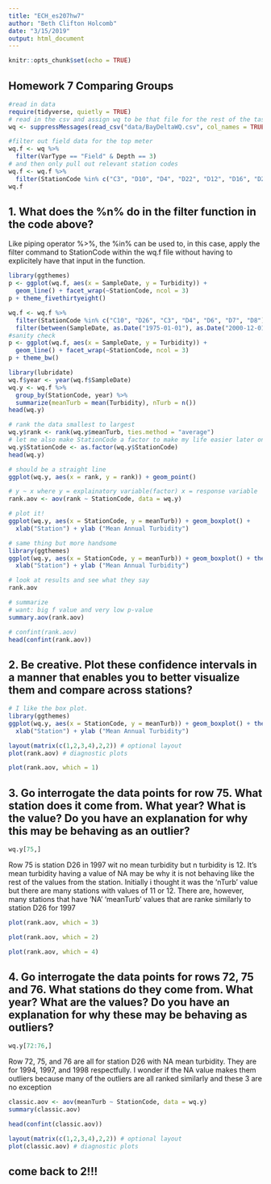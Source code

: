 ```yaml
---
title: "ECH_es207hw7"
author: "Beth Clifton Holcomb"
date: "3/15/2019"
output: html_document
---
```


```r
knitr::opts_chunk$set(echo = TRUE)
```

## Homework 7 Comparing Groups

```r
#read in data
require(tidyverse, quietly = TRUE)
# read in the csv and assign wq to be that file for the rest of the tasks
wq <- suppressMessages(read_csv("data/BayDeltaWQ.csv", col_names = TRUE, na = c("NA", "n/p", "n/a"), guess_max = 30000))

```

```r
#filter out field data for the top meter
wq.f <- wq %>% 
  filter(VarType == "Field" & Depth == 3)
# and then only pull out relevant station codes 
wq.f <- wq.f %>% 
  filter(StationCode %in% c("C3", "D10", "D4", "D22", "D12", "D16", "D26", "D19", "MD10", "D28A", "P8", "C10", "D7", "D8", "D6", "D41"))
wq.f
```

## 1. What does the %n% do in the filter function in the code above?

Like piping operator %>%, the %in% can be used to, in this case, apply the filter command to StationCode within the wq.f file without having to explicitely have that input in the function.

```r
library(ggthemes)
p <- ggplot(wq.f, aes(x = SampleDate, y = Turbidity)) + 
  geom_line() + facet_wrap(~StationCode, ncol = 3)
p + theme_fivethirtyeight()

```

```r
wq.f <- wq.f %>% 
  filter(StationCode %in% c("C10", "D26", "C3", "D4", "D6", "D7", "D8")) %>% 
  filter(between(SampleDate, as.Date("1975-01-01"), as.Date("2000-12-01")))
#sanity check
p <- ggplot(wq.f, aes(x = SampleDate, y = Turbidity)) + 
  geom_line() + facet_wrap(~StationCode, ncol = 3)
p + theme_bw()
```

```r
library(lubridate)
wq.f$year <- year(wq.f$SampleDate)  
wq.y <- wq.f %>% 
  group_by(StationCode, year) %>% 
  summarize(meanTurb = mean(Turbidity), nTurb = n())
head(wq.y)
```

```r
# rank the data smallest to largest
wq.y$rank <- rank(wq.y$meanTurb, ties.method = "average")
# let me also make StationCode a factor to make my life easier later on in this analysis...
wq.y$StationCode <- as.factor(wq.y$StationCode)
head(wq.y)
```

```r
# should be a straight line
ggplot(wq.y, aes(x = rank, y = rank)) + geom_point()
```

```r
# y ~ x where y = explainatory variable(factor) x = response variable
rank.aov <- aov(rank ~ StationCode, data = wq.y)
```

```r
# plot it!
ggplot(wq.y, aes(x = StationCode, y = meanTurb)) + geom_boxplot() +
  xlab("Station") + ylab ("Mean Annual Turbidity") 
```

```r
# same thing but more handsome 
library(ggthemes)
ggplot(wq.y, aes(x = StationCode, y = meanTurb)) + geom_boxplot() + theme_tufte() +
  xlab("Station") + ylab ("Mean Annual Turbidity")
```

```r
# look at results and see what they say
rank.aov
```

```r
# summarize
# want: big f value and very low p-value
summary.aov(rank.aov)
```

```r
# confint(rank.aov)
head(confint(rank.aov))
```

## 2. Be creative. Plot these confidence intervals in a manner that enables you to better visualize them and compare across stations?

```r
# I like the box plot. 
library(ggthemes)
ggplot(wq.y, aes(x = StationCode, y = meanTurb)) + geom_boxplot() + theme_tufte() +
  xlab("Station") + ylab ("Mean Annual Turbidity")

```


```r
layout(matrix(c(1,2,3,4),2,2)) # optional layout
plot(rank.aov) # diagnostic plots
```

```r
plot(rank.aov, which = 1)
```


## 3. Go interrogate the data points for row 75. What station does it come from. What year? What is the value? Do you have an explanation for why this may be behaving as an outlier?

```r
wq.y[75,]
```

Row 75 is station D26 in 1997 wit no mean turbidity but n turbidity is 12. It's mean turbidity having a value of NA may be why it is not behaving like the rest of the values from the station. Initially i thought it was the 'nTurb' value but there are many stations with values of 11 or 12. There are, however, many stations that have 'NA' 'meanTurb' values that are ranke similarly to station D26 for 1997


```r
plot(rank.aov, which = 3)
```

```r
plot(rank.aov, which = 2)
```

```r
plot(rank.aov, which = 4)
```

## 4. Go interrogate the data points for rows 72, 75 and 76. What stations do they come from. What year? What are the values? Do you have an explanation for why these may be behaving as outliers?

```r
wq.y[72:76,]
```

Row 72, 75, and 76 are all for station D26 with NA mean turbidity. They are for 1994, 1997, and 1998 respectfully. I wonder if the NA value makes them outliers because many of the outliers are all ranked similarly and these 3 are no exception 

```r
classic.aov <- aov(meanTurb ~ StationCode, data = wq.y)
summary(classic.aov)
```

```r
head(confint(classic.aov))
```

```r
layout(matrix(c(1,2,3,4),2,2)) # optional layout 
plot(classic.aov) # diagnostic plots
```











## come back to 2!!!


